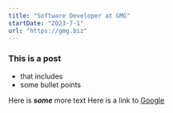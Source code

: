 ```yaml
---
title: "Software Developer at GMG"
startDate: "2023-7-1"
url: "https://gmg.biz"
---
```


### This is a post

- that includes
- some bullet points

Here is **_some_** more text
Here is a link to [Google](https://google.com)
